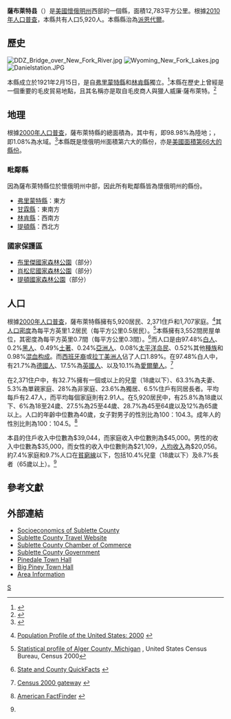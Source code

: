 {{noteTA
|T=zh-hans:萨布莱特县 (怀俄明州);zh-hk:薩布萊特縣 (懷俄明州);zh-tw:薩布萊特郡 (懷俄明州);
|1=zh-hans:县;zh-hk:縣;zh-tw:郡;
}}

{{Infobox U.S. County|
 county  = 薩布萊特縣|
 state = 懷俄明州 |
 en county  = Sublette County|
 en state = Wyoming |
 seal =  |
 map = Map_of_Wyoming_highlighting_Sublette County.svg |
 map size = 250|
 founded = 1921|
 seat = [[派恩代爾|派恩代爾]] | 
 largest city = 派恩代爾 |
 area = {{convert|4936|sqmi|km2}} |
 area land = {{convert|4883|sqmi}} |
 area water ={{convert|53|sqmi}} |
 area percentage = 1.08% |
 census yr = 2010|
 pop = 10,247 |
 density = 0.8
 |web =  |
|}}

'''薩布萊特县'''（{{lang en|'''Sublette County'''}}）是[[美國|美國]][[懷俄明州|懷俄明州]]西部的一個縣，面積12,783平方公里。根據[[美國2010年人口普查|2010年人口普查]]，本縣共有人口5,920人。本縣縣治為[[派恩代爾|派恩代爾]]。{{GR|6}}

== 歷史 ==
[[File:DDZ_Bridge_over_New_Fork_River.jpg|thumb]]
[[File:Wyoming_New_Fork_Lakes.jpg|thumb]]
[[File:Danielstation.JPG|thumb]]

本縣成立於1921年2月15日，是自[[弗里蒙特縣_(懷俄明州)|弗里蒙特縣]]和[[林肯縣_(懷俄明州)|林肯縣]]獨立。<ref name=chronology>{{cite web|url=http://historical-county.newberry.org/website/Wyoming/documents/WY_Individual_County_Chronologies.htm#Individual_County_Chronologies|title=Wyoming: Individual County Chronologies|accessdate=2008-01-31|author=|last=Long|first=John H.|authorlink=|coauthors=|date=|year=2006|month=|format=|work=Wyoming Atlas of Historical County Boundaries|publisher=The Newberry Library|deadurl=yes|archiveurl=https://web.archive.org/web/20110718043802/http://historical-county.newberry.org/website/Wyoming/documents/WY_Individual_County_Chronologies.htm#Individual_County_Chronologies|archivedate=2011-07-18}}</ref>本縣在歷史上曾經是一個重要的毛皮貿易地點，且其名稱亦是取自毛皮商人與獵人威廉·薩布萊特。<ref>{{cite book  | last = Urbanek  | first = Mae  | title = Wyoming Place Names  | url = https://archive.org/details/wyomingplacename0000urba  | publisher = Mountain Press Publishing Company  |location= Missoula, MT  | year = 1988  | isbn = 0-87842-204-8}}</ref>

==地理==
根據[[2000年美国人口普查|2000年人口普查]]，薩布萊特縣的總面積為{{convert|4936|sqmi}}，其中有{{convert|4883|sqmi}}，即98.98%為陸地；{{convert|53|sqmi}}，即1.08%為水域。<ref>{{cite web
  |url=http://www.census.gov/tiger/tms/gazetteer/county2k.txt
  |title=Census 2000 U.S. Gazetteer Files: Counties
  |publisher=United States Census
  |accessdate=2011-02-13
  |archive-url=https://www.webcitation.org/68EB8WXmf?url=http://www.census.gov/tiger/tms/gazetteer/county2k.txt
  |archive-date=2012-06-06
  |dead-url=yes
  }}</ref>本縣既是懷俄明州面積第六大的縣份，亦是[[美國面積最大縣份列表|美國面積第66大的縣份]]。

===毗鄰縣===
因為薩布萊特縣位於懷俄明州中部，因此所有毗鄰縣皆為懷俄明州的縣份。
*[[弗里蒙特縣_(懷俄明州)|弗里蒙特縣]]：東方
*[[甘霖縣|甘霖縣]]：東南方
*[[林肯縣_(懷俄明州)|林肯縣]]：西南方
*[[提頓縣_(懷俄明州)|提頓縣]]：西北方

===國家保護區===
*[[布里傑國家森林公園|布里傑國家森林公園]]（部分）
*[[肖松尼國家森林公園|肖松尼國家森林公園]]（部分）
*[[提頓國家森林公園|提頓國家森林公園]]（部分）

==人口==
{{USCensusPop
| 1930=1944
| 1940=2778
| 1950=2481
| 1960=3778
| 1970=3755
| 1980=4548
| 1990=4843
| 2000=5920
| 2010=10247
| footnote=<ref>{{cite web|url=http://www.census.gov/population/www/censusdata/cencounts/files/ca190090.txt|title=1900-1990 census data|publisher=United States Census Bureau|accessdate=2013-05-06|archive-date=2013-06-18|archive-url=https://web.archive.org/web/20130618102118/http://www.census.gov/population/www/censusdata/cencounts/files/ca190090.txt|dead-url=no}}</ref><ref>{{cite web |url=http://factfinder2.census.gov |title=American FactFinder |publisher=Factfinder2.census.gov |date= |accessdate=2013-02-16 |archive-date=2013-09-11 |archive-url=https://web.archive.org/web/20130911234518/http://factfinder2.census.gov/ |dead-url=no }}</ref><ref>{{cite web |url=http://mapserver.lib.virginia.edu/ |title=University of Virginia Library |publisher=Mapserver.lib.virginia.edu |date= |accessdate=2013-02-16 |archive-date=2012-08-11 |archive-url=https://web.archive.org/web/20120811110448/http://mapserver.lib.virginia.edu/ |dead-url=yes }}</ref>
|}}

根據[[2000年美國人口普查|2000年人口普查]]{{GR|2}}，薩布萊特縣擁有5,920居民、2,371住戶和1,707家庭。<ref>{{en}}[http://www.census.gov/population/www/pop-profile/profile2000.html Population Profile of the United States: 2000] {{Wayback|url=http://www.census.gov/population/www/pop-profile/profile2000.html |date=20040113065424 }}</ref>其[[人口密度|人口密度]]為每平方英里1.2居民（每平方公里0.5居民）。<ref>[http://censtats.census.gov/data/MI/05026003.pdf Statistical profile of Alger County, Michigan] {{webarchive|url=https://web.archive.org/web/20120407012422/http://censtats.census.gov/data/MI/05026003.pdf |date=2012-04-07 }}, United States Census Bureau, Census 2000</ref>本縣擁有3,552間房屋单位，其密度為每平方英里0.7間（每平方公里0.3間）。<ref>{{en}}[http://quickfacts.census.gov/qfd/ State and County QuickFacts] {{Wayback|url=http://quickfacts.census.gov/qfd/ |date=20040401125638 }}</ref>而人口是由97.48%[[歐裔美國人|白人]]、0.2%[[非裔美國人|黑人]]、0.49%[[美國土著|土著]]、0.24%[[亞裔美國人|亞洲人]]、0.08%[[太平洋岛民|太平洋岛民]]、0.52%其他[[種族|種族]]和0.98%[[混血|混血]][[种族构成|构成]]。而[[西班牙裔美国人|西班牙裔]]或[[拉丁美洲人|拉丁美洲人]]佔了人口1.89%。在97.48%白人中，有21.7%為[[德國人|德國人]]、17.5%為[[英國人|英國人]]、以及10.1%為[[愛爾蘭人|愛爾蘭人]]。<ref>{{en}}[http://www.census.gov/main/www/cen2000.html Census 2000 gateway] {{Wayback|url=http://www.census.gov/main/www/cen2000.html |date=20190331194847 }}</ref>

在2,371住户中，有32.7%擁有一個或以上的兒童（18歲以下）、63.3%為夫妻、5.3%為單親家庭、28%為非家庭、23.6%為獨居、6.5%住戶有同居長者。平均每戶有2.47人，而平均每個家庭則有2.91人。在5,920居民中，有25.8%為18歲以下、6%為18至24歲、27.5%為25至44歲、28.7%為45至64歲以及12%為65歲以上。人口的年齡中位數為40歲，女子對男子的性別比為100：104.3。成年人的性別比則為100：104.5。<ref name="Census">{{en}}[http://factfinder.census.gov American FactFinder] {{Wayback|url=http://factfinder.census.gov/ |date=20100320104257 }}</ref>

本县的住戶收入中位數為$39,044，而家庭收入中位數則為$45,000。男性的收入中位數為$35,000，而女性的收入中位數則為$21,109，[[人均收入|人均收入]]為$20,056。約7.4%家庭和9.7%人口在[[貧窮線|貧窮線]]以下，包括10.4%兒童（18歲以下）及8.7%長者（65歲以上）。<ref name="Census"/>

==參考文獻==
{{reflist|2}}

==外部連結==
{{commons category|Sublette County, Wyoming}}
*[https://web.archive.org/web/20090910021955/http://sublette-se.org/ Socioeconomics of Sublette County]
*[http://www.mountainmancountry.com/ Sublette County Travel Website] {{Wayback|url=http://www.mountainmancountry.com/ |date=20061107020534 }}
*[http://www.sublettechamber.com Sublette County Chamber of Commerce]
*[http://www.sublettewyo.com Sublette County Government]
*[http://www.townofpinedale.com Pinedale Town Hall]
*[http://www.townofbigpiney.com Big Piney Town Hall] {{Wayback|url=http://www.townofbigpiney.com/ |date=20080506122708 }}
*[http://www.pinedaleonline.com Area Information]

[[Category:懷俄明州行政區劃|S]]